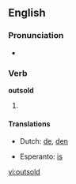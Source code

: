 ==English==

===Pronunciation===
* {{IPA|/ɑʊt'sɔld/}}

===Verb===
'''outsold'''

# {{past of|[[outsell]]}}

====Translations====
{{trans-top|Past tense of outsell}}
* Dutch: [[de]], [[den]]
{{trans-mid}}
* Esperanto: [[is]]
{{trans-bottom}}
{{trans-top|past participle of outsell}}

[[vi:outsold]]
